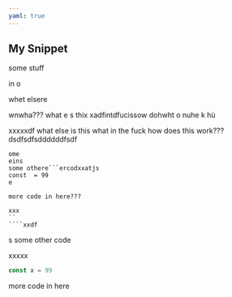 ```yaml
---
yaml: true
---
```


## My Snippet

some stuff

in o

whet elsere

wnwha??? what e
s
thix xadfintdfucissow dohwht o nuhe k hù

xxxxxdf what else is this what in the fuck how does this work???dsdfsdfsddddddfsdf

```
ome 
eins
some othere```ercodxxatjs
const  = 99
e

more code in here???

xxx
``
````xxdf
```

s
some other code

xxxxx

```js
const x = 99
```

more code in here